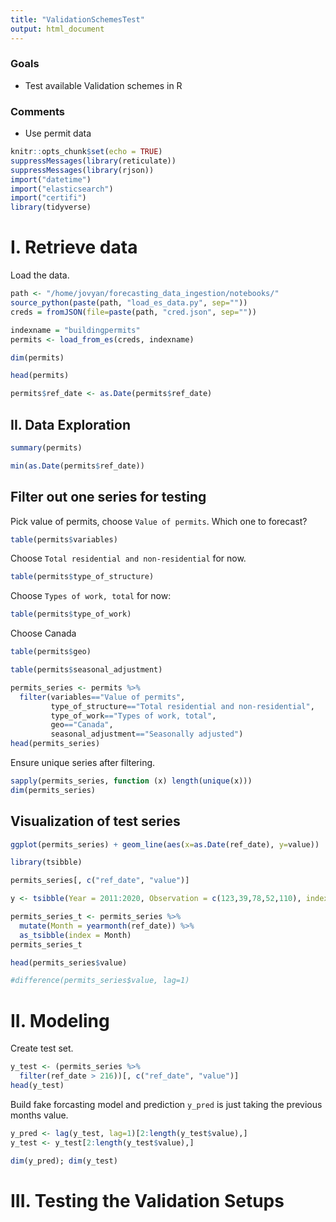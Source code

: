 ```yaml
---
title: "ValidationSchemesTest"
output: html_document
---
```


### Goals

* Test available Validation schemes in R 

### Comments

* Use permit data

```r
knitr::opts_chunk$set(echo = TRUE)
suppressMessages(library(reticulate))
suppressMessages(library(rjson))
import("datetime")
import("elasticsearch")
import("certifi")
library(tidyverse)
```

# I. Retrieve data

Load the data.
```r
path <- "/home/jovyan/forecasting_data_ingestion/notebooks/"
source_python(paste(path, "load_es_data.py", sep=""))
creds = fromJSON(file=paste(path, "cred.json", sep=""))

indexname = "buildingpermits"
permits <- load_from_es(creds, indexname)
```

```r
dim(permits)
```

```r
head(permits)
```


```r
permits$ref_date <- as.Date(permits$ref_date)
```


## II. Data Exploration 

```r
summary(permits)
```

```r
min(as.Date(permits$ref_date))
```


## Filter out one series for testing

Pick value of permits, choose `Value of permits `. Which one to forecast?
```r
table(permits$variables)
```

Choose `Total residential and non-residential` for now.
```r
table(permits$type_of_structure)
```

Choose `Types of work, total ` for now:
```r
table(permits$type_of_work)
```

Choose Canada
```r
table(permits$geo)
```

```r
table(permits$seasonal_adjustment)
```

```r
permits_series <- permits %>%
  filter(variables=="Value of permits", 
         type_of_structure=="Total residential and non-residential",
         type_of_work=="Types of work, total",
         geo=="Canada",
         seasonal_adjustment=="Seasonally adjusted")
head(permits_series)
```

Ensure unique series after filtering.
```r
sapply(permits_series, function (x) length(unique(x)))
dim(permits_series)
```

## Visualization of test series

```r
ggplot(permits_series) + geom_line(aes(x=as.Date(ref_date), y=value))
```

```r
library(tsibble)
```

```r
permits_series[, c("ref_date", "value")]
```


```r
y <- tsibble(Year = 2011:2020, Observation = c(123,39,78,52,110), index = Year)
```

```r
permits_series_t <- permits_series %>%
  mutate(Month = yearmonth(ref_date)) %>%
  as_tsibble(index = Month)
permits_series_t
```

```r
head(permits_series$value)
```

```r
#difference(permits_series$value, lag=1)
```

# II. Modeling

Create test set.
```r
y_test <- (permits_series %>%
  filter(ref_date > 216))[, c("ref_date", "value")]
head(y_test)
```

Build fake forcasting model and prediction `y_pred` is 
just taking the previous months value.
```r
y_pred <- lag(y_test, lag=1)[2:length(y_test$value),]
y_test <- y_test[2:length(y_test$value),] 
```

```r
dim(y_pred); dim(y_test)
```

# III. Testing the Validation Setups







